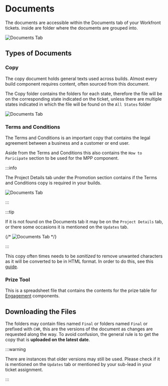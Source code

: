 

# Documents

The documents are accessible within the Documents tab of your Workfront tickets. inside are folder where the documents are grouped into. 

<img className="w-full mt-3 max-w-xl" src={documentsTab} alt="Documents Tab" />

## Types of Documents

### Copy

The copy document holds general texts used across builds. Almost every build component requires content, often sourced from this document.

The Copy folder contains the folders for each state, therefore the file will be on the corresponding state indicated on the ticket, unless there are multiple states indicated in which the file will be found on the `All States` folder

<img className="w-1/3 mt-3 max-w-xl" src={singleState} alt="Documents Tab" />

### Terms and Conditions

The Terms and Conditions is an important copy that contains the legal agreement between a business and a customer or end user.

Aside from the Terms and Conditions this also contains the `How to Paricipate` section to be used for the MPP component.

:::info

The Project Details tab under the Promotion section contains if the Terms and Conditions copy is required in your builds.

<img className="w-1/2 mt-5 mb-5 max-w-52" src={requiredTerms} alt="Documents Tab" />

:::

:::tip 

If it is not found on the Documents tab it may be on the `Project Details` tab, or there some occasions it is mentioned on the `Updates` tab.

{/* <img className="w-2/3 mx-auto lg:mx-0 mt-5 mb-5 max-w-lg" src={projDetailsTerms} alt="Documents Tab" /> */}

:::

This copy often times needs to be _sanitized_ to remove unwanted characters as it will be converted to be in HTML format. In order to do this, see this [guide](./).

### Prize Tool

This is a spreadsheet file that contains the contents for the prize table for [Engagement](#) components.

## Downloading the Files

The folders may contain files named `Final` or folders named `Final` or prefixed with `CHR`, this are the versions of the document as changes are requested along the way. To avoid confusion, the general rule is to get the copy that is **uploaded on the latest date**.

:::warning

There are instances that older versions may still be used. Please check if it is mentioned on the `Updates` tab or mentioned by your sub-lead in your ticket assignment. 

:::

 